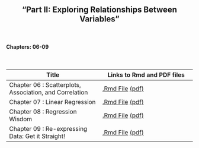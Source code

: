 <h2>
<center>
"Part II: Exploring Relationships Between Variables"
</center>
</h2>


</br>
<h4><right>Chapters: 06-09</right></h4>
</br>

Title  | Links to Rmd and PDF files
------------- | -------------
Chapter 06 : Scatterplots, Association, and Correlation | <a href='files/Chapter06.Rmd'>.Rmd File</a> <a href='files/Chapter06.pdf'>(pdf)</a>
Chapter 07 : Linear Regression | <a href='files/Chapter07.Rmd'>.Rmd File</a> <a href='files/Chapter07.pdf'>(pdf)</a>
Chapter 08 : Regression Wisdom | <a href='files/Chapter08.Rmd'>.Rmd File</a> <a href='files/Chapter08.pdf'>(pdf)</a>
Chapter 09 : Re-expressing Data: Get it Straight! | <a href='files/Chapter09.Rmd'>.Rmd File</a> <a href='files/Chapter09.pdf'>(pdf)</a>
